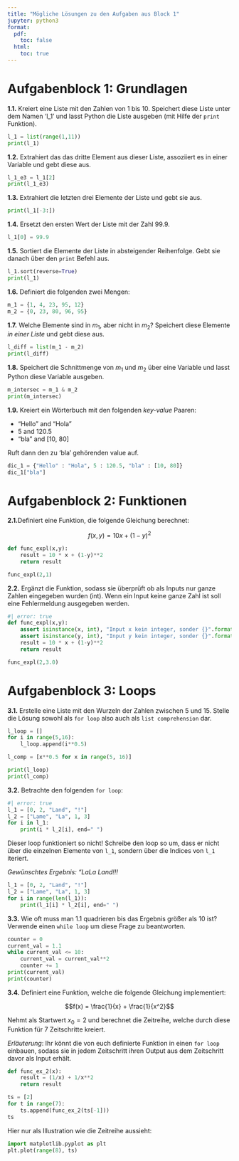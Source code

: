```yaml
---
title: "Mögliche Lösungen zu den Aufgaben aus Block 1"
jupyter: python3
format:
  pdf:
    toc: false
  html: 
    toc: true
---
```


# Aufgabenblock 1: Grundlagen

**1.1.** Kreiert eine Liste mit den Zahlen von 1 bis 10. 
Speichert diese Liste unter dem Namen 'l_1' und lasst Python die Liste ausgeben (mit Hilfe der `print` Funktion).


```python
l_1 = list(range(1,11)) 
print(l_1)
```

**1.2.** Extrahiert das das dritte Element aus dieser Liste, assoziiert es in einer Variable und gebt diese aus.

```python
l_1_e3 = l_1[2]
print(l_1_e3)
```

**1.3.** Extrahiert die letzten drei Elemente der Liste und gebt sie aus.

```python
print(l_1[-3:])
```

**1.4.** Ersetzt den ersten Wert der Liste mit der Zahl $99.9$.

```python
l_1[0] = 99.9
```

**1.5.** Sortiert die Elemente der Liste in absteigender Reihenfolge.
Gebt sie danach über den `print` Befehl aus.

```python
l_1.sort(reverse=True)
print(l_1)
```

**1.6.** Definiert die folgenden zwei Mengen:

\begin{align*}
m_1 &= \{1, 4, 23, 95, 12\}\\
m_2 &= \{0, 23, 80, 96, 95\}\\
\end{align*}

```python
m_1 = {1, 4, 23, 95, 12}
m_2 = {0, 23, 80, 96, 95}
```

**1.7.** Welche Elemente sind in $m_1$, aber nicht in $m_2$? Speichert diese Elemente *in einer Liste* und gebt diese aus.

```python
l_diff = list(m_1 - m_2)
print(l_diff)
```

**1.8.** Speichert die Schnittmenge von $m_1$ und $m_2$ über eine Variable und lasst Python diese Variable ausgeben.

```python
m_intersec = m_1 & m_2
print(m_intersec)
```


**1.9.** Kreiert ein Wörterbuch mit den folgenden *key-value* Paaren:

- "Hello" and "Hola"
- 5 and 120.5
- "bla" and [10, 80]

Ruft dann den zu 'bla' gehörenden value auf.

```python
dic_1 = {"Hello" : "Hola", 5 : 120.5, "bla" : [10, 80]}
dic_1["bla"]
```

# Aufgabenblock 2: Funktionen

**2.1.**Definiert eine Funktion, die folgende Gleichung berechnet:

$$f(x,y) = 10x+(1-y)^2$$

```python
def func_expl(x,y):
    result = 10 * x + (1-y)**2
    return result

func_expl(2,1)
```

**2.2.** Ergänzt die Funktion, sodass sie überprüft ob als Inputs nur ganze Zahlen eingegeben wurden (int).
Wenn ein Input keine ganze Zahl ist soll eine Fehlermeldung ausgegeben werden.

```python
#| error: true
def func_expl(x,y):
    assert isinstance(x, int), "Input x kein integer, sonder {}".format(type(x))
    assert isinstance(y, int), "Input y kein integer, sonder {}".format(type(y))
    result = 10 * x + (1-y)**2
    return result

func_expl(2,3.0)
```


# Aufgabenblock 3: Loops

**3.1.** Erstelle eine Liste mit den Wurzeln der Zahlen zwischen 5 und 15. 
Stelle die Lösung sowohl als `for loop` also auch als `list comprehension` dar.

```python
l_loop = []
for i in range(5,16):
    l_loop.append(i**0.5)

l_comp = [x**0.5 for x in range(5, 16)]

print(l_loop)
print(l_comp)
```

**3.2.** Betrachte den folgenden `for loop`:

```python
#| error: true
l_1 = [0, 2, "Land", "!"]
l_2 = ["Lame", "La", 1, 3]
for i in l_1:
    print(i * l_2[i], end=" ")
```

Dieser loop funktioniert so nicht!
Schreibe den loop so um, dass er nicht über die einzelnen Elemente von `l_1`, sondern über die Indices von `l_1` iteriert. 

*Gewünschtes Ergebnis: "LaLa Land!!!*

```python
l_1 = [0, 2, "Land", "!"]
l_2 = ["Lame", "La", 1, 3]
for i in range(len(l_1)):
    print(l_1[i] * l_2[i], end=" ")
```

**3.3.** Wie oft muss man $1.1$ quadrieren bis das Ergebnis größer als 10 ist?
Verwende einen `while loop` um diese Frage zu beantworten. 

```python
counter = 0
current_val = 1.1
while current_val <= 10:
    current_val = current_val**2
    counter += 1
print(current_val)
print(counter)
```

**3.4.** Definiert eine Funktion, welche die folgende Gleichung implementiert:

$$f(x) = \frac{1}{x} + \frac{1}{x^2}$$

Nehmt als Startwert $x_0=2$ und berechnet die Zeitreihe, welche durch diese Funktion für 7 Zeitschritte kreiert.

*Erläuterung*: Ihr könnt die von euch definierte Funktion in einen `for loop` einbauen, sodass sie in jedem Zeitschritt ihren Output aus dem Zeitschritt davor als Input erhält.  

```python
def func_ex_2(x):
    result = (1/x) + 1/x**2
    return result

ts = [2]
for t in range(7):
    ts.append(func_ex_2(ts[-1]))
ts
```

Hier nur als Illustration wie die Zeitreihe aussieht:

```python
import matplotlib.pyplot as plt
plt.plot(range(8), ts)
```

